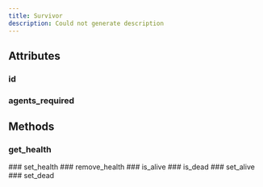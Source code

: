 ```yaml
---
title: Survivor
description: Could not generate description
---
```



## Attributes

### id

<PyAttribute type="int" value="survivor_id" docString="" />

### agents_required

<PyAttribute type="int" value="1" docString="" />


## Methods

### get_health

<PyFunctionSignature signature="def get_health() -> int" />

<PyFunction docString="None" />
### set_health

<PyFunctionSignature signature="def set_health(health: int) -> None" />

<PyFunction docString="None" />
### remove_health

<PyFunctionSignature signature="def remove_health(remove_energy: int) -> None" />

<PyFunction docString="None" />
### is_alive

<PyFunctionSignature signature="def is_alive() -> bool" />

<PyFunction docString="None" />
### is_dead

<PyFunctionSignature signature="def is_dead() -> bool" />

<PyFunction docString="None" />
### set_alive

<PyFunctionSignature signature="def set_alive() -> None" />

<PyFunction docString="None" />
### set_dead

<PyFunctionSignature signature="def set_dead() -> None" />

<PyFunction docString="None" />